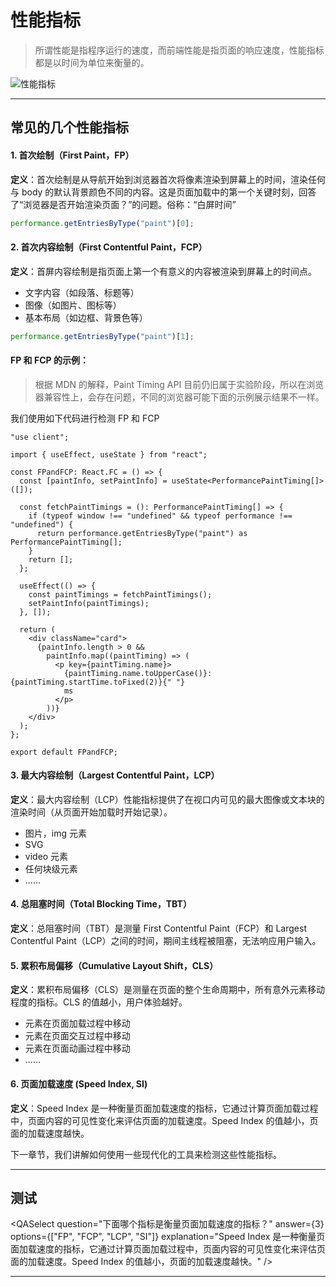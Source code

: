 
# 性能指标

> 所谓性能是指程序运行的速度，而前端性能是指页面的响应速度，性能指标都是以时间为单位来衡量的。

![性能指标](/docs/judgingcriteria/lighthouse_index.png)

---

## 常见的几个性能指标

#### 1. 首次绘制（First Paint，FP）

**定义**：首次绘制是从导航开始到浏览器首次将像素渲染到屏幕上的时间，渲染任何与 body 的默认背景颜色不同的内容。这是页面加载中的第一个关键时刻，回答了“浏览器是否开始渲染页面？”的问题。俗称：“白屏时间”

```js
performance.getEntriesByType("paint")[0];
```

#### 2. 首次内容绘制（First Contentful Paint，FCP）

**定义**：首屏内容绘制是指页面上第一个有意义的内容被渲染到屏幕上的时间点。

- 文字内容（如段落、标题等）
- 图像（如图片、图标等）
- 基本布局（如边框、背景色等）

```js
performance.getEntriesByType("paint")[1];
```

#### FP 和 FCP 的示例：

> 根据 MDN 的解释，Paint Timing API 目前仍旧属于实验阶段，所以在浏览器兼容性上，会存在问题，不同的浏览器可能下面的示例展示结果不一样。

我们使用如下代码进行检测 FP 和 FCP

```tsx
"use client";

import { useEffect, useState } from "react";

const FPandFCP: React.FC = () => {
  const [paintInfo, setPaintInfo] = useState<PerformancePaintTiming[]>([]);

  const fetchPaintTimings = (): PerformancePaintTiming[] => {
    if (typeof window !== "undefined" && typeof performance !== "undefined") {
      return performance.getEntriesByType("paint") as PerformancePaintTiming[];
    }
    return [];
  };

  useEffect(() => {
    const paintTimings = fetchPaintTimings();
    setPaintInfo(paintTimings);
  }, []);

  return (
    <div className="card">
      {paintInfo.length > 0 &&
        paintInfo.map((paintTiming) => (
          <p key={paintTiming.name}>
            {paintTiming.name.toUpperCase()}: {paintTiming.startTime.toFixed(2)}{" "}
            ms
          </p>
        ))}
    </div>
  );
};

export default FPandFCP;
```

<FPandFCP />

#### 3. 最大内容绘制（Largest Contentful Paint，LCP）

**定义**：最大内容绘制（LCP）性能指标提供了在视口内可见的最大图像或文本块的渲染时间（从页面开始加载时开始记录）。

- 图片，img 元素
- SVG
- video 元素
- 任何块级元素
- ......

#### 4. 总阻塞时间（Total Blocking Time，TBT）

**定义**：总阻塞时间（TBT）是测量 First Contentful Paint（FCP）和 Largest Contentful Paint（LCP）之间的时间，期间主线程被阻塞，无法响应用户输入。

#### 5. 累积布局偏移（Cumulative Layout Shift，CLS）

**定义**：累积布局偏移（CLS）是测量在页面的整个生命周期中，所有意外元素移动程度的指标。CLS 的值越小，用户体验越好。

- 元素在页面加载过程中移动
- 元素在页面交互过程中移动
- 元素在页面动画过程中移动
- ......

#### 6. 页面加载速度 (Speed Index, SI)

**定义**：Speed Index 是一种衡量页面加载速度的指标，它通过计算页面加载过程中，页面内容的可见性变化来评估页面的加载速度。Speed Index 的值越小，页面的加载速度越快。

下一章节，我们讲解如何使用一些现代化的工具来检测这些性能指标。

---

## 测试

<QASelect
  question="下面哪个指标是衡量页面加载速度的指标？"
  answer={3}
  options={["FP", "FCP", "LCP", "SI"]}
  explanation="Speed Index 是一种衡量页面加载速度的指标，它通过计算页面加载过程中，页面内容的可见性变化来评估页面的加载速度。Speed Index 的值越小，页面的加载速度越快。"
/>

---

<PageWarp prev="judgingcriteria" next="judgingcriteria/analysistools" />

